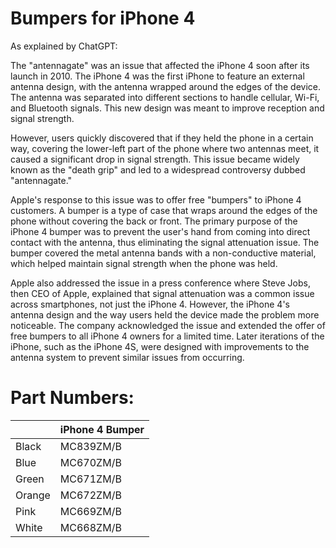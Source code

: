 # Bumpers for iPhone 4

As explained by ChatGPT:

The "antennagate" was an issue that affected the iPhone 4 soon after its launch in 2010. The iPhone 4 was the first iPhone to feature an external antenna design, with the antenna wrapped around the edges of the device. The antenna was separated into different sections to handle cellular, Wi-Fi, and Bluetooth signals. This new design was meant to improve reception and signal strength.

However, users quickly discovered that if they held the phone in a certain way, covering the lower-left part of the phone where two antennas meet, it caused a significant drop in signal strength. This issue became widely known as the "death grip" and led to a widespread controversy dubbed "antennagate."

Apple's response to this issue was to offer free "bumpers" to iPhone 4 customers. A bumper is a type of case that wraps around the edges of the phone without covering the back or front. The primary purpose of the iPhone 4 bumper was to prevent the user's hand from coming into direct contact with the antenna, thus eliminating the signal attenuation issue. The bumper covered the metal antenna bands with a non-conductive material, which helped maintain signal strength when the phone was held.

Apple also addressed the issue in a press conference where Steve Jobs, then CEO of Apple, explained that signal attenuation was a common issue across smartphones, not just the iPhone 4. However, the iPhone 4's antenna design and the way users held the device made the problem more noticeable. The company acknowledged the issue and extended the offer of free bumpers to all iPhone 4 owners for a limited time. Later iterations of the iPhone, such as the iPhone 4S, were designed with improvements to the antenna system to prevent similar issues from occurring.

# Part Numbers:

|        | iPhone 4 Bumper |
| ------ | --------------- |
| Black  | MC839ZM/B       |
| Blue   | MC670ZM/B       |
| Green  | MC671ZM/B       |
| Orange | MC672ZM/B       |
| Pink   | MC669ZM/B       |
| White  | MC668ZM/B       |
